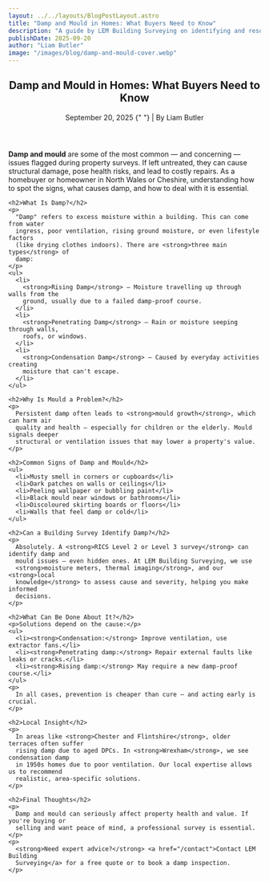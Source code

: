 ```yaml
---
layout: ../../layouts/BlogPostLayout.astro
title: "Damp and Mould in Homes: What Buyers Need to Know"
description: "A guide by LEM Building Surveying on identifying and resolving damp and mould issues in properties across North Wales and Cheshire."
publishDate: 2025-09-20
author: "Liam Butler"
image: "/images/blog/damp-and-mould-cover.webp"
---
```


<article itemscope itemtype="https://schema.org/Article">
  <header>
    <h1 itemprop="headline">Damp and Mould in Homes: What Buyers Need to Know</h1>
    <p>
      <time datetime="2025-09-20" itemprop="datePublished">September 20, 2025</time>
      {" "} | By <span itemprop="author">Liam Butler</span>
    </p>
  </header>

  <section itemprop="articleBody">
    <p>
      <strong>Damp and mould</strong> are some of the most common — and concerning —
      issues flagged during property surveys. If left untreated, they can cause
      structural damage, pose health risks, and lead to costly repairs. As a
      homebuyer or homeowner in North Wales or Cheshire, understanding how to spot the
      signs, what causes damp, and how to deal with it is essential.
    </p>

    <h2>What Is Damp?</h2>
    <p>
      "Damp" refers to excess moisture within a building. This can come from water
      ingress, poor ventilation, rising ground moisture, or even lifestyle factors
      (like drying clothes indoors). There are <strong>three main types</strong> of
      damp:
    </p>
    <ul>
      <li>
        <strong>Rising Damp</strong> – Moisture travelling up through walls from the
        ground, usually due to a failed damp-proof course.
      </li>
      <li>
        <strong>Penetrating Damp</strong> – Rain or moisture seeping through walls,
        roofs, or windows.
      </li>
      <li>
        <strong>Condensation Damp</strong> – Caused by everyday activities creating
        moisture that can't escape.
      </li>
    </ul>

    <h2>Why Is Mould a Problem?</h2>
    <p>
      Persistent damp often leads to <strong>mould growth</strong>, which can harm air
      quality and health — especially for children or the elderly. Mould signals deeper
      structural or ventilation issues that may lower a property's value.
    </p>

    <h2>Common Signs of Damp and Mould</h2>
    <ul>
      <li>Musty smell in corners or cupboards</li>
      <li>Dark patches on walls or ceilings</li>
      <li>Peeling wallpaper or bubbling paint</li>
      <li>Black mould near windows or bathrooms</li>
      <li>Discoloured skirting boards or floors</li>
      <li>Walls that feel damp or cold</li>
    </ul>

    <h2>Can a Building Survey Identify Damp?</h2>
    <p>
      Absolutely. A <strong>RICS Level 2 or Level 3 survey</strong> can identify damp and
      mould issues — even hidden ones. At LEM Building Surveying, we use
      <strong>moisture meters, thermal imaging</strong>, and our <strong>local
      knowledge</strong> to assess cause and severity, helping you make informed
      decisions.
    </p>

    <h2>What Can Be Done About It?</h2>
    <p>Solutions depend on the cause:</p>
    <ul>
      <li><strong>Condensation:</strong> Improve ventilation, use extractor fans.</li>
      <li><strong>Penetrating damp:</strong> Repair external faults like leaks or cracks.</li>
      <li><strong>Rising damp:</strong> May require a new damp-proof course.</li>
    </ul>
    <p>
      In all cases, prevention is cheaper than cure — and acting early is crucial.
    </p>

    <h2>Local Insight</h2>
    <p>
      In areas like <strong>Chester and Flintshire</strong>, older terraces often suffer
      rising damp due to aged DPCs. In <strong>Wrexham</strong>, we see condensation damp
      in 1950s homes due to poor ventilation. Our local expertise allows us to recommend
      realistic, area-specific solutions.
    </p>

    <h2>Final Thoughts</h2>
    <p>
      Damp and mould can seriously affect property health and value. If you're buying or
      selling and want peace of mind, a professional survey is essential.
    </p>
    <p>
      <strong>Need expert advice?</strong> <a href="/contact">Contact LEM Building
      Surveying</a> for a free quote or to book a damp inspection.
    </p>
  </section>

  <script type="application/ld+json">
    {JSON.stringify({
      "@context": "https://schema.org",
      "@type": "BlogPosting",
      mainEntityOfPage: {
        "@type": "WebPage",
        "@id": "https://www.lembuildingsurveying.co.uk/blog/damp-and-mould",
      },
      headline: "Damp and Mould in Homes: What Buyers Need to Know",
      description:
        "A guide by LEM Building Surveying on identifying and resolving damp and mould issues in properties across North Wales and Cheshire.",
      image:
        "https://www.lembuildingsurveying.co.uk/images/blog/damp-and-mould-cover.webp",
      author: {
        "@type": "Person",
        name: "Liam Butler",
        url: "https://www.lembuildingsurveying.co.uk/about",
        jobTitle: "Building Surveyor",
        affiliation: {
          "@type": "Organization",
          name: "LEM Building Surveying Ltd",
        },
      },
      publisher: {
        "@type": "Organization",
        name: "LEM Building Surveying Ltd",
        logo: {
          "@type": "ImageObject",
          url: "https://www.lembuildingsurveying.co.uk/images/logo.webp",
        },
      },
      datePublished: "2025-09-20",
      dateModified: "2025-09-20",
    })}
  </script>
</article>
